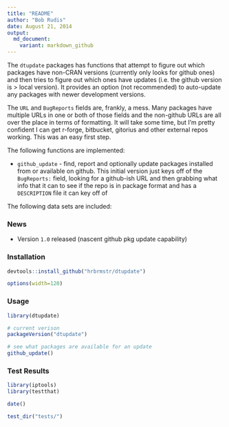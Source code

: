 ```yaml
---
title: "README"
author: "Bob Rudis"
date: August 21, 2014
output:
  md_document:
    variant: markdown_github
---
```


The `dtupdate` packages has functions that attempt to figure out which packages have non-CRAN versions (currently only looks for github ones) and then tries to figure out which ones have updates (i.e. the github version is > local version). It provides an option (not recommended) to auto-update any packages with newer development versions.

The `URL` and `BugReports` fields are, frankly, a mess. Many packages have multiple URLs in one or both of those fields and the non-github URLs are all over the place in terms of formatting. It will take some time, but I'm pretty confident I can get r-forge, bitbucket, gitorius and other external repos working. This was an easy first step.

The following functions are implemented:

- `github_update` - find, report and optionally update packages installed from or available on github. This initial version just keys off of the `BugReports:` field, looking for a github-ish URL and then grabbing what info that it can to see if the repo is in package format and has a `DESCRIPTION` file it can key off of

The following data sets are included:

### News

- Version `1.0` released (nascent github pkg update capability)

### Installation

```r
devtools::install_github("hrbrmstr/dtupdate")
```

```r
options(width=120)
```

### Usage

```r
library(dtupdate)

# current verison
packageVersion("dtupdate")

# see what packages are available for an update
github_update()

```

### Test Results

```r
library(iptools)
library(testthat)

date()

test_dir("tests/")
```

